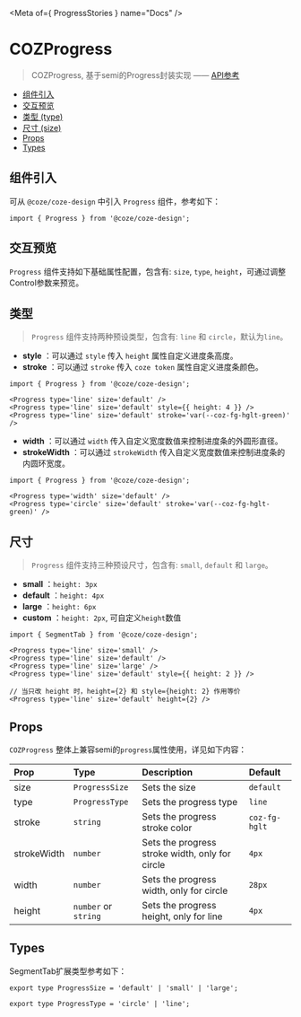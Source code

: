 

<Meta of={ ProgressStories } name="Docs" />

# COZProgress

> COZProgress, 基于semi的Progress封装实现    —— [API参考](https://semi.bytedance.net/zh-CN/feedback/progress)

- [组件引入](#组件引入)
- [交互预览](#交互预览)
- [类型 (type)](#类型)
- [尺寸 (size)](#尺寸)
- [Props](#props)
- [Types](#types)

## 组件引入
可从 `@coze/coze-design` 中引入 `Progress` 组件，参考如下：

```tsx
import { Progress } from '@coze/coze-design';
```

## 交互预览
`Progress` 组件支持如下基础属性配置，包含有: `size`, `type`, `height`，可通过调整Control参数来预览。

<Canvas of={ProgressStories.Default} />

<Controls  />

## 类型
> `Progress` 组件支持两种预设类型，包含有: `line` 和 `circle`，默认为`line`。
<Story of={ProgressStories.Line} />

- **style** ：可以通过 `style` 传入 `height` 属性自定义进度条高度。
- **stroke** ：可以通过 `stroke` 传入 `coze token` 属性自定义进度条颜色。

```tsx
import { Progress } from '@coze/coze-design';

<Progress type='line' size='default' />
<Progress type='line' size='default' style={{ height: 4 }} />
<Progress type='line' size='default' stroke='var(--coz-fg-hglt-green)' />
```

<Story of={ProgressStories.Circle} />

- **width** ：可以通过 `width` 传入自定义宽度数值来控制进度条的外圆形直径。
- **strokeWidth** ：可以通过 `strokeWidth` 传入自定义宽度数值来控制进度条的内圆环宽度。

```tsx
import { Progress } from '@coze/coze-design';

<Progress type='width' size='default' />
<Progress type='circle' size='default' stroke='var(--coz-fg-hglt-green)' />
```

## 尺寸
> `Progress` 组件支持三种预设尺寸，包含有: `small`, `default` 和 `large`。
<Story of={ProgressStories.Size} />

- **small** ：`height: 3px`
- **default** ：`height: 4px`
- **large** ：`height: 6px`
- **custom** ：`height: 2px`, 可自定义`height`数值

```tsx
import { SegmentTab } from '@coze/coze-design';

<Progress type='line' size='small' />
<Progress type='line' size='default' />
<Progress type='line' size='large' />
<Progress type='line' size='default' style={{ height: 2 }} />

// 当只改 height 时，height={2} 和 style={height: 2} 作用等价
<Progress type='line' size='default' height={2} />
```

## Props
`COZProgress` 整体上兼容semi的`progress`属性使用，详见如下内容：

| Prop        | Type                 | Description                                     | Default       |
|:------------|:---------------------|:------------------------------------------------|:--------------|
| size        | `ProgressSize`       | Sets the size                                   | `default`     |
| type        | `ProgressType`       | Sets the progress type                          | `line`        |
| stroke      | `string`             | Sets the progress stroke color                  | `coz-fg-hglt` |
| strokeWidth | `number`             | Sets the progress stroke width, only for circle | `4px`         |
| width       | `number`             | Sets the progress width, only for circle        | `28px`        |
| height      | `number` or `string` | Sets the progress height, only for line         | `4px`         |



## Types
SegmentTab扩展类型参考如下：

```tsx
export type ProgressSize = 'default' | 'small' | 'large';

```

```tsx
export type ProgressType = 'circle' | 'line';

```
